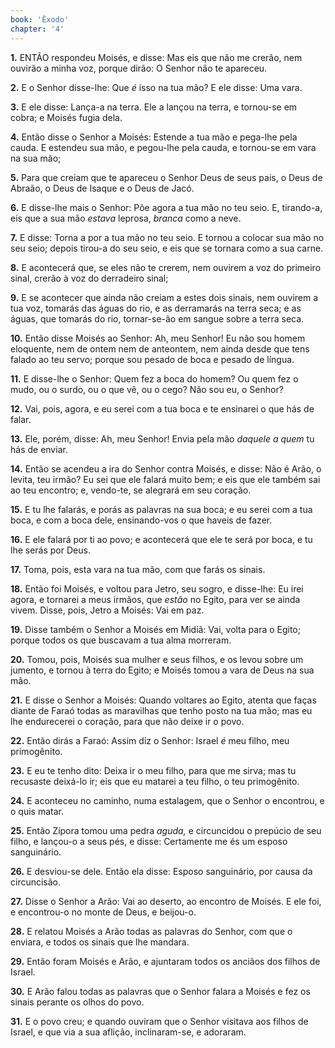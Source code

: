 ```yaml
---
book: 'Êxodo'
chapter: '4'
---
```


**1.** ENTÃO respondeu Moisés, e disse: Mas eis que não me crerão, nem ouvirão a minha voz, porque dirão: O Senhor não te apareceu.

**2.** E o Senhor disse-lhe: Que *é* isso na tua mão? E ele disse: Uma vara.

**3.** E ele disse: Lança-a na terra. Ele a lançou na terra, e tornou-se em cobra; e Moisés fugia dela.

**4.** Então disse o Senhor a Moisés: Estende a tua mão e pega-lhe pela cauda. E estendeu sua mão, e pegou-lhe pela cauda, e tornou-se em vara na sua mão;

**5.** Para que creiam que te apareceu o Senhor Deus de seus pais, o Deus de Abraão, o Deus de Isaque e o Deus de Jacó.

**6.** E disse-lhe mais o Senhor: Põe agora a tua mão no teu seio. E, tirando-a, eis que a sua mão *estava* leprosa, *branca* como a neve.

**7.** E disse: Torna a por a tua mão no teu seio. E tornou a colocar sua mão no seu seio; depois tirou-a do seu seio, e eis que se tornara como a sua carne.

**8.** E acontecerá que, se eles não te crerem, nem ouvirem a voz do primeiro sinal, crerão à voz do derradeiro sinal;

**9.** E se acontecer que ainda não creiam a estes dois sinais, nem ouvirem a tua voz, tomarás das águas do rio, e as derramarás na terra seca; e as águas, que tomarás do rio, tornar-se-ão em sangue sobre a terra seca.

**10.** Então disse Moisés ao Senhor: Ah, meu Senhor! Eu não sou homem eloquente, nem de ontem nem de anteontem, nem ainda desde que tens falado ao teu servo; porque sou pesado de boca e pesado de língua.

**11.** E disse-lhe o Senhor: Quem fez a boca do homem? Ou quem fez o mudo, ou o surdo, ou o que vê, ou o cego? Não sou eu, o Senhor?

**12.** Vai, pois, agora, e eu serei com a tua boca e te ensinarei o que hás de falar.

**13.** Ele, porém, disse: Ah, meu Senhor! Envia pela mão *daquele* *a quem* tu hás de enviar.

**14.** Então se acendeu a ira do Senhor contra Moisés, e disse: Não é Arão, o levita, teu irmão? Eu sei que ele falará muito bem; e eis que ele também sai ao teu encontro; e, vendo-te, se alegrará em seu coração.

**15.** E tu lhe falarás, e porás as palavras na sua boca; e eu serei com a tua boca, e com a boca dele, ensinando-vos o que haveis de fazer.

**16.** E ele falará por ti ao povo; e acontecerá que ele te será por boca, e tu lhe serás por Deus.

**17.** Toma, pois, esta vara na tua mão, com que farás os sinais.

**18.** Então foi Moisés, e voltou para Jetro, seu sogro, e disse-lhe: Eu irei agora, e tornarei a meus irmãos, que *estão* no Egito, para ver se ainda vivem. Disse, pois, Jetro a Moisés: Vai em paz.

**19.** Disse também o Senhor a Moisés em Midiã: Vai, volta para o Egito; porque todos os que buscavam a tua alma morreram.

**20.** Tomou, pois, Moisés sua mulher e seus filhos, e os levou sobre um jumento, e tornou à terra do Egito; e Moisés tomou a vara de Deus na sua mão.

**21.** E disse o Senhor a Moisés: Quando voltares ao Egito, atenta que faças diante de Faraó todas as maravilhas que tenho posto na tua mão; mas eu lhe endurecerei o coração, para que não deixe ir o povo.

**22.** Então dirás a Faraó: Assim diz o Senhor: Israel *é* meu filho, meu primogênito.

**23.** E eu te tenho dito: Deixa ir o meu filho, para que me sirva; mas tu recusaste deixá-lo ir; eis que eu matarei a teu filho, o teu primogênito.

**24.** E aconteceu no caminho, numa estalagem, que o Senhor o encontrou, e o quis matar.

**25.** Então Zípora tomou uma pedra *aguda,* e circuncidou o prepúcio de seu filho, e lançou-o a seus pés, e disse: Certamente me és um esposo sanguinário.

**26.** E desviou-se dele. Então ela disse: Esposo sanguinário, por causa da circuncisão.

**27.** Disse o Senhor a Arão: Vai ao deserto, ao encontro de Moisés. E ele foi, e encontrou-o no monte de Deus, e beijou-o.

**28.** E relatou Moisés a Arão todas as palavras do Senhor, com que o enviara, e todos os sinais que lhe mandara.

**29.** Então foram Moisés e Arão, e ajuntaram todos os anciãos dos filhos de Israel.

**30.** E Arão falou todas as palavras que o Senhor falara a Moisés e fez os sinais perante os olhos do povo.

**31.** E o povo creu; e quando ouviram que o Senhor visitava aos filhos de Israel, e que via a sua aflição, inclinaram-se, e adoraram.